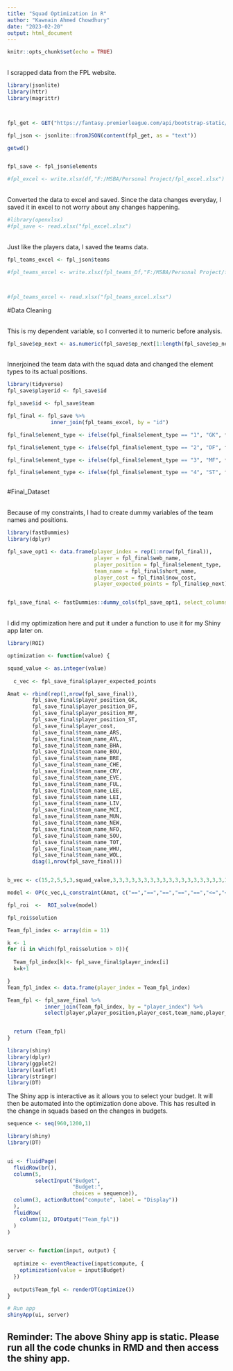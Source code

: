 ---
title: "Squad Optimization in R"
author: "Kawnain Ahmed Chowdhury"
date: "2023-02-20"
output: html_document
---

```{r setup, include=FALSE}
knitr::opts_chunk$set(echo = TRUE)
```


<br> I scrapped data from the FPL website.    
```{r}
library(jsonlite)
library(httr)
library(magrittr)



fpl_get <- GET("https://fantasy.premierleague.com/api/bootstrap-static/")

fpl_json <- jsonlite::fromJSON(content(fpl_get, as = "text")) 

getwd()


fpl_save <- fpl_json$elements


```

```{r}
#fpl_excel <- write.xlsx(df,"F:/MSBA/Personal Project/fpl_excel.xlsx")

```

<br> Converted the data to excel and saved. Since the data changes everyday, I saved it in excel to not worry about any changes happening. 
```{r}
#library(openxlsx)
#fpl_save <- read.xlsx("fpl_excel.xlsx")
```

<br> Just like the players data, I saved the teams data. 
```{r}
fpl_teams_excel <- fpl_json$teams

#fpl_teams_excel <- write.xlsx(fpl_teams_Df,"F:/MSBA/Personal Project/fpl_teams_excel.xlsx")



#fpl_teams_excel <- read.xlsx("fpl_teams_excel.xlsx")

```

#Data Cleaning

<br> This is my dependent variable, so I converted it to numeric before analysis. 
```{r}
fpl_save$ep_next <- as.numeric(fpl_save$ep_next[1:length(fpl_save$ep_next)])
```

<br> Innerjoined the team data with the squad data and changed the element types to its actual positions. 
```{r}
library(tidyverse)
fpl_save$playerid <- fpl_save$id

fpl_save$id <- fpl_save$team

fpl_final <- fpl_save %>% 
              inner_join(fpl_teams_excel, by = "id")

fpl_final$element_type <- ifelse(fpl_final$element_type == "1", "GK", fpl_final$element_type)

fpl_final$element_type <- ifelse(fpl_final$element_type == "2", "DF", fpl_final$element_type)

fpl_final$element_type <- ifelse(fpl_final$element_type == "3", "MF", fpl_final$element_type)

fpl_final$element_type <- ifelse(fpl_final$element_type == "4", "ST", fpl_final$element_type)



```

#Final_Dataset

<br> Because of my constraints, I had to create dummy variables of the team names and positions. 
```{r}
library(fastDummies)
library(dplyr)

fpl_save_opt1 <- data.frame(player_index = rep(1:nrow(fpl_final)),
                            player = fpl_final$web_name, 
                            player_position = fpl_final$element_type,
                            team_name = fpl_final$short_name,
                            player_cost = fpl_final$now_cost,
                            player_expected_points = fpl_final$ep_next)


fpl_save_final <- fastDummies::dummy_cols(fpl_save_opt1, select_columns = c("player_position", "team_name"))

```

<br> I did my optimization here and put it under a function to use it for my Shiny app later on. 
```{r}
library(ROI)

optimization <- function(value) {

squad_value <- as.integer(value)
  
  c_vec <- fpl_save_final$player_expected_points

Amat <- rbind(rep(1,nrow(fpl_save_final)),
        fpl_save_final$player_position_GK,
        fpl_save_final$player_position_DF,
        fpl_save_final$player_position_MF,
        fpl_save_final$player_position_ST,
        fpl_save_final$player_cost,
        fpl_save_final$team_name_ARS,
        fpl_save_final$team_name_AVL,
        fpl_save_final$team_name_BHA,
        fpl_save_final$team_name_BOU,
        fpl_save_final$team_name_BRE,
        fpl_save_final$team_name_CHE,
        fpl_save_final$team_name_CRY,
        fpl_save_final$team_name_EVE,
        fpl_save_final$team_name_FUL,
        fpl_save_final$team_name_LEE,
        fpl_save_final$team_name_LEI,
        fpl_save_final$team_name_LIV,
        fpl_save_final$team_name_MCI,
        fpl_save_final$team_name_MUN,
        fpl_save_final$team_name_NEW,
        fpl_save_final$team_name_NFO,
        fpl_save_final$team_name_SOU,
        fpl_save_final$team_name_TOT,
        fpl_save_final$team_name_WHU,
        fpl_save_final$team_name_WOL,
        diag(1,nrow(fpl_save_final)))


b_vec <- c(15,2,5,5,3,squad_value,3,3,3,3,3,3,3,3,3,3,3,3,3,3,3,3,3,3,3,3,rep(1,nrow(fpl_save_final)))

model <- OP(c_vec,L_constraint(Amat, c("==","==","==","==","==","<=","<=","<=","<=","<=","<=","<=","<=","<=","<=","<=","<=","<=","<=","<=","<=","<=","<=","<=","<=","<=",rep("<=", nrow(fpl_save_final))), b_vec),maximum = TRUE)

fpl_roi  <-  ROI_solve(model)

fpl_roi$solution

Team_fpl_index <- array(dim = 11)

k <- 1
for (i in which(fpl_roi$solution > 0)){
  
  Team_fpl_index[k]<- fpl_save_final$player_index[i]
  k=k+1

}
Team_fpl_index <- data.frame(player_index = Team_fpl_index)

Team_fpl <- fpl_save_final %>% 
            inner_join(Team_fpl_index, by = "player_index") %>% 
            select(player,player_position,player_cost,team_name,player_expected_points)


  return (Team_fpl)
}

```

```{r}
library(shiny)
library(dplyr)
library(ggplot2)
library(leaflet)
library(stringr)
library(DT)
```


The Shiny app is interactive as it allows you to select your budget. It will then be automated into the optimization done above. This has resulted in the change in squads based on the changes in budgets. 
```{r}

sequence <- seq(960,1200,1)

library(shiny)
library(DT)


ui <- fluidPage(
  fluidRow(br(),
  column(5,
         selectInput("Budget",
                     "Budget:",
                     choices = sequence)),
  column(3, actionButton("compute", label = "Display"))
  ),
  fluidRow(
    column(12, DTOutput("Team_fpl"))
  )
)


server <- function(input, output) {
  
  optimize <- eventReactive(input$compute, {
    optimization(value = input$Budget)
  })
  
  output$Team_fpl <- renderDT(optimize())
}

# Run app
shinyApp(ui, server)

```

## Reminder: The above Shiny app is static. Please run all the code chunks in RMD and then access the shiny app.